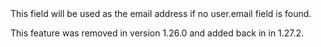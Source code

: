 
<APIField name="user.data.email" type="String">
  This field will be used as the email address if no <InlineField>user.email</InlineField> field is found.

  This feature was removed in version 1.26.0 and added back in in 1.27.2.
</APIField>


